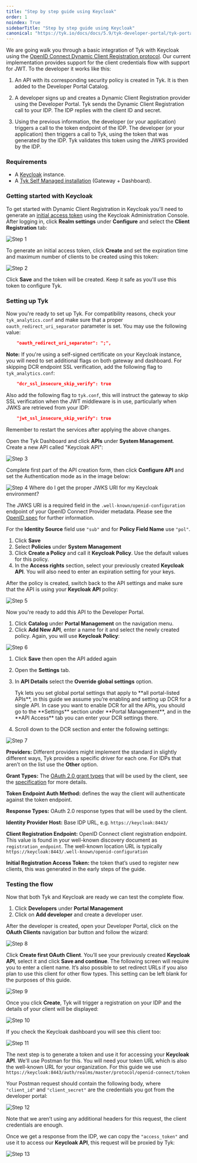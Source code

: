 ```yaml
---
title: "Step by step guide using Keycloak"
order: 1
noindex: True
sidebarTitle: "Step by step guide using Keycloak"
canonical: "https://tyk.io/docs/docs/5.9/tyk-developer-portal/tyk-portal-classic/keycloak-dcr"
---
```



<LegacyClassicPortalApi/>

We are going walk you through a basic integration of Tyk with Keycloak using the [OpenID Connect Dynamic Client Registration protocol](https://tools.ietf.org/html/rfc7591). Our current implementation provides support for the client credentials flow with support for <Tooltip tip="JSON Web Tokens">JWT</Tooltip>. To the developer it works like this:

1. An API with its corresponding security policy is created in Tyk. It is then added to the Developer Portal Catalog.

2. A developer signs up and creates a Dynamic Client Registration provider using the Developer Portal.
Tyk sends the Dynamic Client Registration call to your <Tooltip tip="Identity Provider">IDP</Tooltip>. The IDP replies with the client ID and secret.

3. Using the previous information, the developer (or your application) triggers a call to the token endpoint of the IDP.
The developer (or your application) then triggers a call to Tyk, using the token that was generated by the IDP. Tyk validates this token using the <Tooltip tip="JSON Web Key Sets">JWKS</Tooltip> provided by the IDP.

### Requirements

- A [Keycloak](https://www.keycloak.org/) instance.
- A [Tyk Self Managed installation](/docs/5.9/tyk-self-managed/install) (Gateway + Dashboard).

### Getting started with Keycloak

To get started with Dynamic Client Registration in Keycloak you'll need to generate an [initial access token](https://openid.net/specs/openid-connect-registration-1_0.html#Terminology) using the Keycloak Administration Console. After logging in, click **Realm settings**  under **Configure** and select the **Client Registration** tab:

<img src="/img/dcr/keycloak/step_1.png" alt="Step 1" />

To generate an initial access token, click **Create** and set the expiration time and maximum number of clients to be created using this token:

<img src="/img/dcr/keycloak/step_2.png" alt="Step 2" />

Click **Save** and the token will be created. Keep it safe as you'll use this token to configure Tyk.

### Setting up Tyk

Now you're ready to set up Tyk. For compatibility reasons, check your `tyk_analytics.conf` and make sure that a proper `oauth_redirect_uri_separator` parameter is set. You may use the following value:

```json
    "oauth_redirect_uri_separator": ";",
```

**Note:** If you're using a self-signed certificate on your Keycloak instance, you will need to set additional flags on both gateway and dashboard. For skipping DCR endpoint SSL verification, add the following flag to `tyk_analytics.conf`:

```json
    "dcr_ssl_insecure_skip_verify": true
```

Also add the following flag to `tyk.conf`, this will instruct the gateway to skip SSL verification when the JWT middleware is in use, particularly when JWKS are retrieved from your IDP:

```json
    "jwt_ssl_insecure_skip_verify": true
```

Remember to restart the services after applying the above changes.

Open the Tyk Dashboard and click **APIs** under **System Management**. Create a new API called "Keycloak API":

<img src="/img/dcr/keycloak/step_3.png" alt="Step 3" />

Complete first part of the API creation form, then click **Configure API** and set the Authentication mode as in the image below:

<img src="/img/dcr/keycloak/step_4.png" alt="Step 4" />


<Note>
Where do I get the proper JWKS URI for my Keycloak environment?

The JWKS URI is a required field in the `.well-known/openid-configuration` endpoint of your OpenID Connect Provider metadata. Please see the [OpenID spec](https://openid.net/specs/openid-connect-discovery-1_0.html#ProviderConfigurationResponse) for further information.
</Note>




For the **Identity Source** field use `"sub"` and for **Policy Field Name** use `"pol"`.

1. Click **Save** 
2. Select **Policies** under **System Management**
3. Click **Create a Policy** and call it **Keycloak Policy**. Use the default values for this policy.
4. In the **Access rights** section, select your previously created **Keycloak API**. You will also need to enter an expiration setting for your keys.

After the policy is created, switch back to the API settings and make sure that the API is using your **Keycloak API** policy:

<img src="/img/dcr/keycloak/step_5.png" alt="Step 5" />

Now you're ready to add this API to the Developer Portal. 
1. Click **Catalog** under **Portal Management** on the navigation menu. 
2. Click **Add New API**, enter a name for it and select the newly created policy. Again, you will use **Keycloak Policy**:

<img src="/img/dcr/keycloak/step_6.png" alt="Step 6" />

1. Click **Save** then open the API added again
2. Open the **Settings** tab. 
3. In **API Details** select the **Override global settings** option.



    <Note>
    Tyk lets you set global portal settings that apply to **all portal-listed APIs**, in this guide we assume you’re enabling and setting up DCR for a single API. In case you want to enable DCR for all the APIs, you should go to the **Settings** section under **Portal Management**, and in the **API Access** tab you can enter your DCR settings there.
    </Note>


4. Scroll down to the DCR section and enter the following settings:

<img src="/img/dcr/keycloak/step_7.png" alt="Step 7" />

**Providers:** Different providers might implement the standard in slightly different ways, Tyk provides a specific driver for each one. For IDPs that aren’t on the list use the **Other** option.

**Grant Types:** The [OAuth 2.0 grant types](/docs/5.9/api-management/authentication/oauth-2) that will be used by the client, see the [specification](https://openid.net/specs/openid-connect-registration-1_0.html#rfc.section.2) for more details.

**Token Endpoint Auth Method:** defines the way the client will authenticate against the token endpoint.

**Response Types:** OAuth 2.0 response types that will be used by the client.

**Identity Provider Host:** Base IDP URL, e.g. `https://keycloak:8443/`

**Client Registration Endpoint:** OpenID Connect client registration endpoint. This value is found in your well-known discovery document as `registration_endpoint`. The well-known location URL is typically `https://keycloak:8443/.well-known/openid-configuration`

**Initial Registration Access Token:** the token that’s used to register new clients, this was generated in the early steps of the guide.

### Testing the flow

Now that both Tyk and Keycloak are ready we can test the complete flow. 

1. Click **Developers** under **Portal Management**
2. Click on **Add developer** and create a developer user.

After the developer is created, open your Developer Portal, click on the **OAuth Clients** navigation bar button and follow the wizard:

<img src="/img/dcr/keycloak/step_8.png" alt="Step 8" />

Click **Create first OAuth Client**. You’ll see your previously created **Keycloak API**, select it and click **Save and continue**. The following screen will require you to enter a client name. It’s also possible to set redirect URLs if you also plan to use this client for other flow types. This setting can be left blank for the purposes of this guide.

<img src="/img/dcr/keycloak/step_9.png" alt="Step 9" />

Once you click **Create**, Tyk will trigger a registration on your IDP and the details of your client will be displayed:

<img src="/img/dcr/keycloak/step_10.png" alt="Step 10" />

If you check the Keycloak dashboard you will see this client too:

<img src="/img/dcr/keycloak/step_11.png" alt="Step 11" />

The next step is to generate a token and use it for accessing your **Keycloak API**. We'll use Postman for this. You will need your token URL which is also the well-known URL for your organization.
For this guide we use `https://keycloak:8443/auth/realms/master/protocol/openid-connect/token`

Your Postman request should contain the following body, where `"client_id"` and `"client_secret"` are the credentials you got from the developer portal:

<img src="/img/dcr/keycloak/step_12.png" alt="Step 12" />

Note that we aren’t using any additional headers for this request, the client credentials are enough.

Once we get a response from the IDP, we can copy the `"access_token"` and use it to access our **Keycloak API**, this request will be proxied by Tyk:

<img src="/img/dcr/keycloak/step_13.png" alt="Step 13" />

